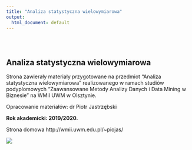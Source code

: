 ```yaml
---
title: "Analiza statystyczna wielowymiarowa"
output:
  html_document: default
---
```

<style type="text/css">
.title {
  display: none;
}

#getting-started img {
  margin-right: 10px;
}

</style>

<div class="row" style="padding-top: 30px;">
<div class="col-sm-6">

# Analiza statystyczna wielowymiarowa


Strona zawierały materiały przygotowane na przedmiot "Analiza statystyczna wielowymiarowa" realizowanego w ramach studiów podyplomowych "Zaawansowane Metody Analizy Danych i Data Mining w Biznesie" na WMiI UWM w Olsztynie.

Opracowanie materiałów: dr Piotr Jastrzębski

**Rok akademicki: 2019/2020.**

Strona domowa http://wmii.uwm.edu.pl/~piojas/

</div>
<div class="col-sm-6">

![](asw.jpg)

